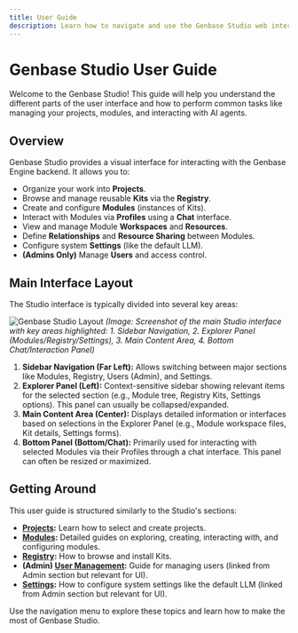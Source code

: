 ```yaml
---
title: User Guide
description: Learn how to navigate and use the Genbase Studio web interface.
---
```



# Genbase Studio User Guide

Welcome to the Genbase Studio! This guide will help you understand the different parts of the user interface and how to perform common tasks like managing your projects, modules, and interacting with AI agents.

## Overview <LayoutDashboardIcon className="inline-block h-5 w-5 align-text-bottom" />

Genbase Studio provides a visual interface for interacting with the Genbase Engine backend. It allows you to:

*   Organize your work into **Projects**.
*   Browse and manage reusable **Kits** via the **Registry**.
*   Create and configure **Modules** (instances of Kits).
*   Interact with Modules via **Profiles** using a **Chat** interface.
*   View and manage Module **Workspaces** and **Resources**.
*   Define **Relationships** and **Resource Sharing** between Modules.
*   Configure system **Settings** (like the default LLM).
*   **(Admins Only)** Manage **Users** and access control.

## Main Interface Layout

The Studio interface is typically divided into several key areas:

![Genbase Studio Layout]( /images/studio-layout-overview.png)
*(Image: Screenshot of the main Studio interface with key areas highlighted: 1. Sidebar Navigation, 2. Explorer Panel (Modules/Registry/Settings), 3. Main Content Area, 4. Bottom Chat/Interaction Panel)*

1.  **Sidebar Navigation (Far Left):** Allows switching between major sections like Modules, Registry, Users (Admin), and Settings.
2.  **Explorer Panel (Left):** Context-sensitive sidebar showing relevant items for the selected section (e.g., Module tree, Registry Kits, Settings options). This panel can usually be collapsed/expanded.
3.  **Main Content Area (Center):** Displays detailed information or interfaces based on selections in the Explorer Panel (e.g., Module workspace files, Kit details, Settings forms).
4.  **Bottom Panel (Bottom/Chat):** Primarily used for interacting with selected Modules via their Profiles through a chat interface. This panel can often be resized or maximized.

## Getting Around <HandIcon className="inline-block h-5 w-5 align-text-bottom" />

This user guide is structured similarly to the Studio's sections:

*   **[Projects](/docs/user-guide/projects):** Learn how to select and create projects.
*   **[Modules](/docs/user-guide/modules):** Detailed guides on exploring, creating, interacting with, and configuring modules.
*   **[Registry](/docs/user-guide/registry):** How to browse and install Kits.
*   **(Admin) [User Management](/docs/administration/user-management):** Guide for managing users (linked from Admin section but relevant for UI).
*   **[Settings](/docs/administration/llm-embedding):** How to configure system settings like the default LLM (linked from Admin section but relevant for UI).

Use the navigation menu to explore these topics and learn how to make the most of Genbase Studio.
